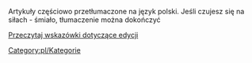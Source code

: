 Artykuły częściowo przetłumaczone na język polski. Jeśli czujesz się na siłach - śmiało, tłumaczenie można dokończyć

[[pl/Instrukcja Stylów|Przeczytaj wskazówki dotyczące edycji]]

[[Category:pl/Kategorie]]
